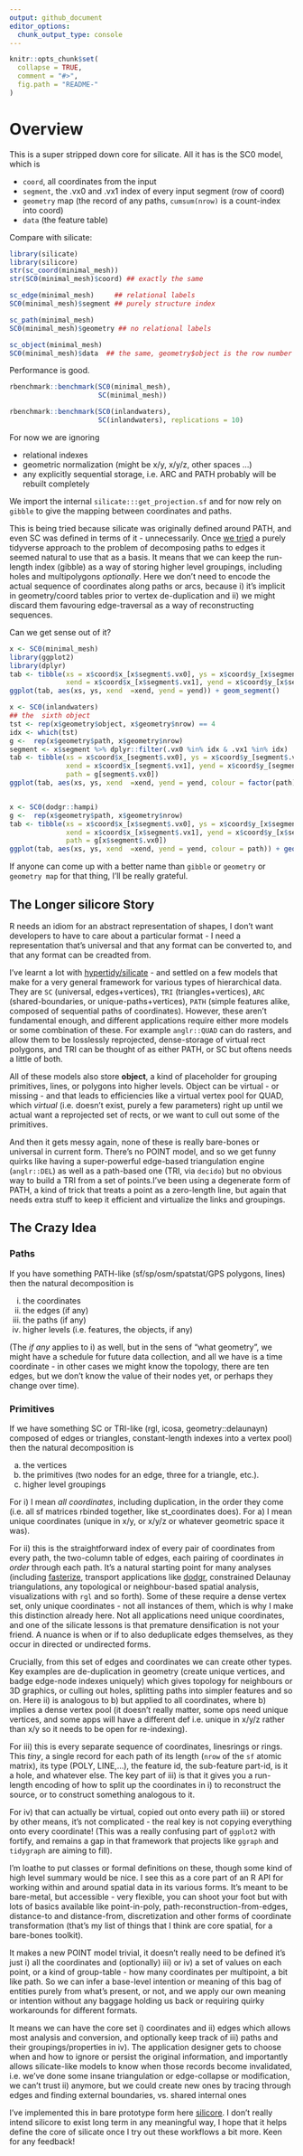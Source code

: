 ```yaml
---
output: github_document
editor_options: 
  chunk_output_type: console
---
```


<!-- README.md is generated from README.Rmd. Please edit that file -->

```r
knitr::opts_chunk$set(
  collapse = TRUE,
  comment = "#>",
  fig.path = "README-"
)
```


# Overview

This is a super stripped down core for silicate. All it has is the SC0 model, which is

* `coord`, all coordinates from the input
* `segment`, the .vx0 and .vx1 index of every input segment (row of coord)
* `geometry` map (the record of any paths, `cumsum(nrow)` is a count-index into coord)
* `data` (the feature table)

Compare with silicate: 

```r
library(silicate)
library(silicore)
str(sc_coord(minimal_mesh))
str(SC0(minimal_mesh)$coord) ## exactly the same
```

```r
sc_edge(minimal_mesh)     ## relational labels
SC0(minimal_mesh)$segment ## purely structure index
```

```r
sc_path(minimal_mesh)      
SC0(minimal_mesh)$geometry ## no relational labels
```

```r
sc_object(minimal_mesh)  
SC0(minimal_mesh)$data  ## the same, geometry$object is the row number
```


Performance is good. 

```r
rbenchmark::benchmark(SC0(minimal_mesh), 
                      SC(minimal_mesh))
```


```r
rbenchmark::benchmark(SC0(inlandwaters), 
                      SC(inlandwaters), replications = 10)
```

For now we are ignoring

* relational indexes
* geometric normalization (might be x/y, x/y/z, other spaces ...)
* any explicitly sequential storage, i.e. ARC and PATH probably will be rebuilt completely


We import the internal `silicate:::get_projection.sf` and for now rely on `gibble` to give the mapping between coordinates and paths. 


This is being tried because silicate was originally defined around PATH, and even
SC was defined in terms of it - unnecessarily. Once [we tried](http://rpubs.com/cyclemumner/367272) a purely tidyverse approach to the problem of decomposing paths to edges it seemed natural to use that as a basis. It means that we can keep the run-length index (gibble) as a way of storing higher level groupings, including holes and multipolygons *optionally*. Here we don't need to encode the actual sequence of coordinates along paths or arcs, because i) it's implicit in geometry/coord tables prior to vertex de-duplication and ii) we might discard them favouring edge-traversal as a way of reconstructing sequences. 


Can we get sense out of it? 

```r
x <- SC0(minimal_mesh)
library(ggplot2)
library(dplyr)
tab <- tibble(xs = x$coord$x_[x$segment$.vx0], ys = x$coord$y_[x$segment$.vx0], 
              xend = x$coord$x_[x$segment$.vx1], yend = x$coord$y_[x$segment$.vx1])
ggplot(tab, aes(xs, ys, xend  =xend, yend = yend)) + geom_segment()

x <- SC0(inlandwaters)
## the  sixth object
tst <- rep(x$geometry$object, x$geometry$nrow) == 4
idx <- which(tst)
g <-  rep(x$geometry$path, x$geometry$nrow)
segment <- x$segment %>% dplyr::filter(.vx0 %in% idx & .vx1 %in% idx)
tab <- tibble(xs = x$coord$x_[segment$.vx0], ys = x$coord$y_[segment$.vx0], 
              xend = x$coord$x_[segment$.vx1], yend = x$coord$y_[segment$.vx1], 
              path = g[segment$.vx0])
ggplot(tab, aes(xs, ys, xend  =xend, yend = yend, colour = factor(path))) + geom_segment() + guides(colour = FALSE)


x <- SC0(dodgr::hampi)
g <-  rep(x$geometry$path, x$geometry$nrow)
tab <- tibble(xs = x$coord$x_[x$segment$.vx0], ys = x$coord$y_[x$segment$.vx0], 
              xend = x$coord$x_[x$segment$.vx1], yend = x$coord$y_[x$segment$.vx1], 
              path = g[x$segment$.vx0])
ggplot(tab, aes(xs, ys, xend  =xend, yend = yend, colour = path)) + geom_segment()

```


If anyone can come up with a better name than `gibble` or `geometry` or `geometry map`
for that thing, I'll be really grateful. 

## The Longer silicore Story

R needs an idiom for an abstract representation of shapes, I don't want developers to have to care about a particular format - I need a representation that's universal and that any format can be converted to, and that any format can be creadted from.

I've learnt a lot with [hypertidy/silicate](https://github.com/hypertidy/silicate) - and settled on a few models that make for a very general framework for various types of hierarchical data. They are `SC` (universal, edges+vertices), `TRI` (triangles+vertices), `ARC` (shared-boundaries, or unique-paths+vertices), `PATH` (simple features alike, composed of sequential paths of coordinates). However, these aren't fundamental enough, and different applications require either more models or some combination of these. For example `anglr::QUAD` can do rasters, and allow them to be losslessly reprojected, dense-storage of virtual rect polygons, and TRI can be thought of as either PATH, or SC but oftens needs a little of both.

All of these models also store **object**, a kind of placeholder for grouping primitives, lines, or polygons into higher levels. Object can be virtual - or missing - and that leads to efficiencies like a virtual vertex pool for QUAD, which *virtual* (i.e. doesn't exist, purely a few parameters) right up until we actual want a reprojected set of rects, or we want to cull out some of the primitives.

And then it gets messy again, none of these is really bare-bones or universal in current form.
There's no POINT model, and so we get funny quirks like having a super-powerful edge-based triangulation engine (`anglr::DEL`) as well as a path-based one (TRI, via `decido`) but no obvious way to build a TRI from a set of points.I've been using a degenerate form of PATH, a kind of trick that treats a point as a zero-length line, but again that needs extra stuff to keep it efficient and virtualize the links and groupings.

## The Crazy Idea

### Paths

If you have something PATH-like (sf/sp/osm/spatstat/GPS polygons, lines) then the natural decomposition is 

i) the coordinates 
ii) the edges (if any)
iii) the paths (if any)
iv) higher levels (i.e. features, the objects, if any)



(The *if any* applies to i) as well, but in the sens of "what geometry", we might have a schedule for future data collection, and all we have is a time coordinate - in other cases we might know the topology, there are ten edges, but we don't know the value of their nodes yet, or perhaps they change over time). 

### Primitives

If we have something SC or TRI-like (rgl, icosa, geometry::delaunayn) composed of edges or triangles, constant-length indexes into a vertex pool) then the natural decomposition is 

a) the vertices 
b) the primitives (two nodes for an edge, three for a triangle, etc.). 
c) higher level groupings


For i) I mean *all coordinates*, including duplication, in the order they come (i.e. all sf matrices rbinded together, like st_coordinates does).
For a) I mean unique coordinates (unique in x/y, or x/y/z or whatever geometric space it was).

For ii) this is the straightforward index of every pair of coordinates from every path, the two-column table of edges, each pairing of coordinates *in order* through each path. It's a natural starting point for many analyses (including [fasterize](https://github.com/ecohealthalliance/fasterize), transport applications like [dodgr](https://github.com/ATFutures/dodgr), constrained Delaunay triangulations, any topological or neighbour-based spatial analysis, visualizations with `rgl` and so forth). Some of these require a dense vertex set, only unique coordinates - not all instances of them, which is why I make this distinction already here. Not all applications need unique coordinates, and one of the silicate lessons is that premature densification is not your friend.  A nuance is when or if to also deduplicate edges themselves, as they occur in directed or undirected forms. 

Crucially, from this set of edges and coordinates we can create other types. Key examples are de-duplication in geometry (create unique vertices, and badge edge-node indexes uniquely) which gives topology for neighbours or 3D graphics,  or culling out holes, splitting paths into simpler features and so on.  Here ii) is analogous to b) but applied to all coordinates, where b) implies a dense vertex pool (it doesn't really matter, some ops need unique vertices, and some apps will have a different def i.e. unique in x/y/z rather than x/y so it needs to be open for re-indexing).


For iii) this is every separate sequence of coordinates, linesrings or rings. This *tiny*, a single record for each path of its length (`nrow` of the `sf` atomic matrix), its type (POLY, LINE,...),  the feature id, the sub-feature part-id, is it a hole, and whatever else. The key part of iii) is that it gives you a run-length encoding of how to split up the coordinates in i) to reconstruct the source, or to construct something analogous to it.

For iv) that can actually be virtual, copied out onto every path iii) or stored by other means, it's not complicated - the real key is not copying everything onto every coordinate! (This was a really confusing part of `ggplot2` with fortify, and remains a gap in that framework that projects like `ggraph` and `tidygraph` are aiming to fill). 





I'm loathe to put classes or formal definitions on these, though some kind of high level summary would be nice. I see this as a core part of an R API for working within and around spatial data in its various forms. It's meant to be bare-metal, but accessible - very flexible, you can shoot your foot but with lots of basics available like point-in-poly, path-reconstruction-from-edges, distance-to and distance-from, discretization and other forms of coordinate transformation (that's my list of things that I think are core spatial, for a bare-bones toolkit). 

It makes a new POINT model trivial, it doesn't really need to be defined it's just i) all the coordinates and (optionally) iii) or iv) a set of values on each point, or a kind of group-table - how many coordinates per multipoint, a bit like path. So we can infer a base-level intention or meaning of this bag of entities purely from what's present, or not, and we apply our own meaning or intention without any baggage holding us back or requiring quirky workarounds for different formats. 

It means we can have the core set i) coordinates and ii) edges which allows most analysis and conversion, and optionally keep track of iii) paths and their groupings/properties in iv). The application designer gets to choose when and how to ignore or persist the original information, and importantly allows silicate-like models to know when those records become invalidated, i.e. we've done some insane triangulation or edge-collapse or modification, we can't trust ii) anymore, but we could create new ones by tracing through edges and finding external boundaries, vs. shared internal ones

I've implemented this in bare prototype form here [silicore](https://github.com/hypertidy/silicore).   I don't really intend silicore to exist long term in any meaningful way, I hope that it helps define the core of silicate once I try out these workflows a bit more. Keen for any feedback!  

